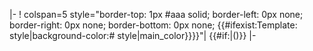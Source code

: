 <noinclude>{{s-start}}
</noinclude>|-
! colspan=5 style="border-top: 1px #aaa solid; border-left: 0px none; border-right: 0px none; border-bottom: 0px none; {{#ifexist:Template:{{{title}}} style|background-color:#{{{{{title}}} style|main_color}}}}"|{{S-rail/lines|title={{{title}}}}} {{#if:{{{status|}}}|({{{status}}})}}
|-